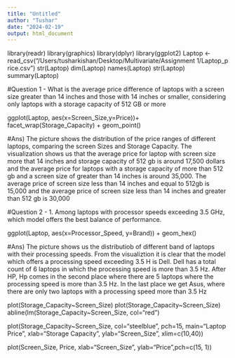 ```yaml
---
title: "Untitled"
author: "Tushar"
date: "2024-02-19"
output: html_document
---
```



library(readr)
library(graphics)
library(dplyr)
library(ggplot2)
Laptop <- read_csv("/Users/tusharkishan/Desktop/Multivariate/Assignment\ 1/Laptop_price.csv")
str(Laptop)
dim(Laptop)
names(Laptop)
str(Laptop)
summary(Laptop)

#Question 1 - What is the average price difference of laptops with a screen size greater than 14 inches and those with 14 inches or smaller, considering only laptops with a storage capacity of 512 GB or more

ggplot(Laptop, aes(x=Screen_Size,y=Price))+ facet_wrap(Storage_Capacity) + geom_point()


#Ans) The picture shows the distribution of the price ranges of different laptops, comparing the screen Sizes and Storage Capacity. The visualization shows us that the average price for laptop with screen size more that 14 inches and storage capacity of 512 gb is around 17,500 dollars and the average price for laptops with a storage capacity of more than 512 gb and a screen size of greater than 14 inches is around 35,000. The average price of screen size less than 14 inches and equal to 512gb is 15,000 and the average price of screen size less than 14 inches and greater than 512 gb is 30,000


#Question 2 - 1. Among laptops with processor speeds exceeding 3.5 GHz, which model offers the best balance of performance.

ggplot(Laptop, aes(x=Processor_Speed, y=Brand)) + geom_hex()

#Ans) The picture shows us the distributiob of different band of laptops with their processing speeds. From the visualiztion it is clear that the model which offers a processing speed exceeding 3.5 H is Dell. Dell has a total count of 6 laptops in which the processing speed is more than 3.5 Hz. After HP, Hp comes in the second place where there are 5 laptops where the processing speed is more than 3.5 Hz. In the last place we get Asus, where there are only two laptops with a processing speed more than 3.5 Hz 

plot(Storage_Capacity~Screen_Size)
plot(Storage_Capacity~Screen_Size)
abline(lm(Storage_Capacity~Screen_Size, col="red")

plot(Storage_Capacity~Screen_Size, col="steelblue", pch=15, main="Laptop Price", xlab="Storage Capacity", 
     ylab="Screen_Size", xlim=c(10,40))



plot(Screen_Size, Price, xlab="Screen_Size", ylab="Price",pch=c(15, 1))
